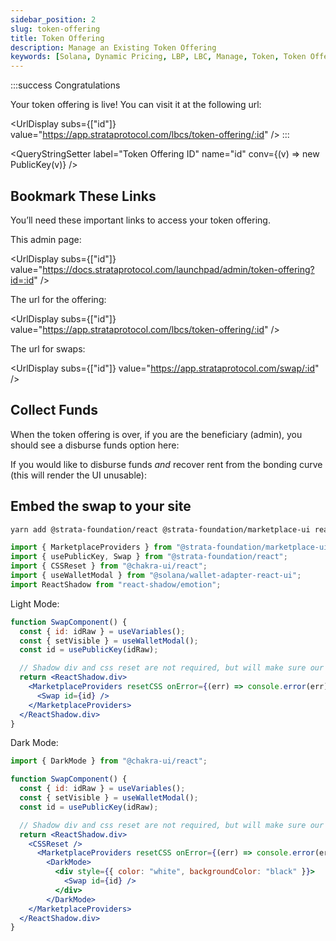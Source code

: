 ```yaml
---
sidebar_position: 2
slug: token-offering
title: Token Offering
description: Manage an Existing Token Offering
keywords: [Solana, Dynamic Pricing, LBP, LBC, Manage, Token, Token Offering]
---
```

:::success Congratulations

Your token offering is live! You can visit it at the following url:

<UrlDisplay subs={["id"]} value="https://app.strataprotocol.com/lbcs/token-offering/:id" />
:::


<NetworkSelect />

<QueryStringSetter label="Token Offering ID" name="id" conv={(v) => new PublicKey(v)} />

## Bookmark These Links

You’ll need these important links to access your token offering.

This admin page:

<UrlDisplay subs={["id"]} value="https://docs.strataprotocol.com/launchpad/admin/token-offering?id=:id" />

The url for the offering:

<UrlDisplay subs={["id"]} value="https://app.strataprotocol.com/lbcs/token-offering/:id" />

The url for swaps:

<UrlDisplay subs={["id"]} value="https://app.strataprotocol.com/swap/:id" />


## Collect Funds

When the token offering is over, if you are the beneficiary (admin), you should see a disburse funds option here:


<VariableDisburseFunds />


If you would like to disburse funds _and_ recover rent from the bonding curve (this will render the UI unusable):

<VariableDisburseFunds closeBonding />

## Embed the swap to your site

```bash
yarn add @strata-foundation/react @strata-foundation/marketplace-ui react-shadow
```

```js
import { MarketplaceProviders } from "@strata-foundation/marketplace-ui";
import { usePublicKey, Swap } from "@strata-foundation/react";
import { CSSReset } from "@chakra-ui/react";
import { useWalletModal } from "@solana/wallet-adapter-react-ui";
import ReactShadow from "react-shadow/emotion";
```


Light Mode:

```jsx live allowMainnet
function SwapComponent() {
  const { id: idRaw } = useVariables();
  const { setVisible } = useWalletModal();
  const id = usePublicKey(idRaw);

  // Shadow div and css reset are not required, but will make sure our styles do not conflict with yours
  return <ReactShadow.div>
    <MarketplaceProviders resetCSS onError={(err) => console.error(err)}>
      <Swap id={id} />
    </MarketplaceProviders>
  </ReactShadow.div>
}
```

Dark Mode:
```js
import { DarkMode } from "@chakra-ui/react";
```
```jsx live allowMainnet
function SwapComponent() {
  const { id: idRaw } = useVariables();
  const { setVisible } = useWalletModal();
  const id = usePublicKey(idRaw);

  // Shadow div and css reset are not required, but will make sure our styles do not conflict with yours
  return <ReactShadow.div>
    <CSSReset />
      <MarketplaceProviders resetCSS onError={(err) => console.error(err)}>
        <DarkMode>
          <div style={{ color: "white", backgroundColor: "black" }}>
            <Swap id={id} />
          </div>
        </DarkMode>
    </MarketplaceProviders>
  </ReactShadow.div>
}
```
